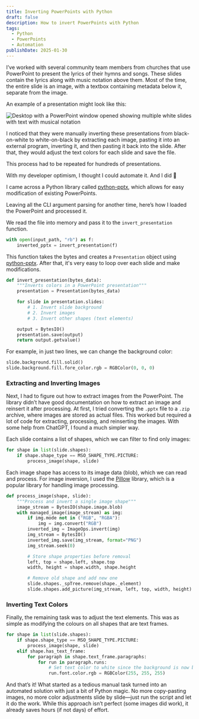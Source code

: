 ```yaml
---
title: Inverting PowerPoints with Python
draft: false
description: How to invert PowerPoints with Python
tags:
  - Python
  - PowerPoints
  - Automation
publishDate: 2025-01-30
---
```

I’ve worked with several community team members from churches that use PowerPoint to present the lyrics of their hymns and songs. These slides contain the lyrics along with music notation above them. Most of the time, the entire slide is an image, with a textbox containing metadata below it, separate from the image.

An example of a presentation might look like this:

![Desktop with a PowerPoint window opened showing multiple white slides with text with musical notation](/public/images/powerpoint-inverter/example-powerpoint.jpg)

I noticed that they were manually inverting these presentations from black-on-white to white-on-black by extracting each image, pasting it into an external program, inverting it, and then pasting it back into the slide. After that, they would adjust the text colors for each slide and save the file.

This process had to be repeated for hundreds of presentations.

With my developer optimism, I thought I could automate it. And I did 🚀

I came across a Python library called [python-pptx](https://python-pptx.readthedocs.io/en/latest/), which allows for easy modification of existing PowerPoints.

Leaving all the CLI argument parsing for another time, here’s how I loaded the PowerPoint and processed it.

We read the file into memory and pass it to the `invert_presentation` function.

```python
with open(input_path, "rb") as f:
    inverted_pptx = invert_presentation(f)
```

This function takes the bytes and creates a `Presentation` object using [python-pptx](https://python-pptx.readthedocs.io/en/latest/). After that, it's very easy to loop over each slide and make modifications.

```python
def invert_presentation(bytes_data):
    """Inverts colors in a PowerPoint presentation"""
    presentation = Presentation(bytes_data)

    for slide in presentation.slides:
        # 1. Invert slide background
        # 2. Invert images
        # 3. Invert other shapes (text elements)

    output = BytesIO()
    presentation.save(output)
    return output.getvalue()
```

For example, in just two lines, we can change the background color:

```python
slide.background.fill.solid()
slide.background.fill.fore_color.rgb = RGBColor(0, 0, 0)
```

### Extracting and Inverting Images

Next, I had to figure out how to extract images from the PowerPoint. The library didn’t have good documentation on how to extract an image and reinsert it after processing. At first, I tried converting the `.pptx` file to a `.zip` archive, where images are stored as actual files. This worked but required a lot of code for extracting, processing, and reinserting the images. With some help from ChatGPT, I found a much simpler way.

Each slide contains a list of shapes, which we can filter to find only images:

```python
for shape in list(slide.shapes):
    if shape.shape_type == MSO_SHAPE_TYPE.PICTURE:
        process_image(shape, slide)
```

Each image shape has access to its image data (blob), which we can read and process. For image inversion, I used the [Pillow](https://pillow.readthedocs.io/en/stable/) library, which is a popular library for handling image processing.

```python
def process_image(shape, slide):
    """Process and invert a single image shape"""
    image_stream = BytesIO(shape.image.blob)
    with managed_image(image_stream) as img:
        if img.mode not in ("RGB", "RGBA"):
            img = img.convert("RGB")
        inverted_img = ImageOps.invert(img)
        img_stream = BytesIO()
        inverted_img.save(img_stream, format="PNG")
        img_stream.seek(0)

        # Store shape properties before removal
        left, top = shape.left, shape.top
        width, height = shape.width, shape.height

        # Remove old shape and add new one
        slide.shapes._spTree.remove(shape._element)
        slide.shapes.add_picture(img_stream, left, top, width, height)
```

### Inverting Text Colors

Finally, the remaining task was to adjust the text elements. This was as simple as modifying the colours on all shapes that are text frames.

```python
for shape in list(slide.shapes):
    if shape.shape_type == MSO_SHAPE_TYPE.PICTURE:
        process_image(shape, slide)
    elif shape.has_text_frame:
        for paragraph in shape.text_frame.paragraphs:
            for run in paragraph.runs:
                # Set text color to white since the background is now black
                run.font.color.rgb = RGBColor(255, 255, 255)
```

And that’s it! What started as a tedious manual task turned into an automated solution with just a bit of Python magic. No more copy-pasting images, no more color adjustments slide by slide—just run the script and let it do the work. While this approach isn’t perfect (some images did work), it already saves hours (if not days) of effort.
